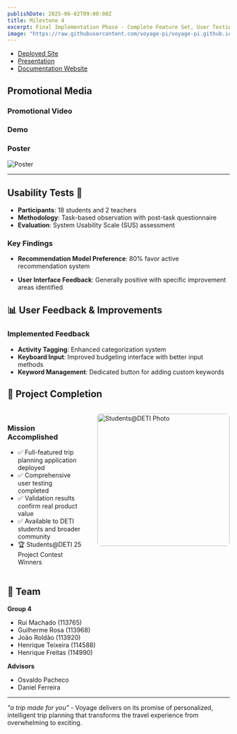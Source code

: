 ```yaml
---
publishDate: 2025-06-02T09:00:00Z
title: Milestone 4
excerpt: Final Implementation Phase - Complete Feature Set, User Testing & Validation, and Final Deployment
image: "https://raw.githubusercontent.com/voyage-pi/voyage-pi.github.io/main/src/assets/images/M4.png"
---
```



- [Deployed Site](http://www.voyage-pi.com)
- [Presentation](https://drive.google.com/file/d/1fpmId66y1DI0Dqnrkh4bzemSWsBcLZ1R/view?usp=sharing)
- [Documentation Website](https://voyage-pi.github.io/)

## Promotional Media

### Promotional Video

<VideoPlayer 
   url="https://drive.google.com/file/d/1GdAiSnTA1bn09ZZsYun7GzYIwwsISIVB/view?usp=sharing"
   playing={true}
   controls={true}
/>

### Demo

<VideoPlayer 
   url="https://drive.google.com/file/d/1SBumzfqyIE57GVk9wAqKOEl3NluKiS7f/view?usp=sharing"
   playing={true}
   controls={true}
/>

### Poster

![Poster](/src/assets/images/ST2025-Students-Voyage-Poster.pptx_page-0001.jpg)

<hr />


## Usability Tests 🧪 

- **Participants**: 18 students and 2 teachers
- **Methodology**: Task-based observation with post-task questionnaire
- **Evaluation**: System Usability Scale (SUS) assessment

<SUSAnalysis client:load />

### Key Findings
- **Recommendation Model Preference**: 80% favor active recommendation system

<Task4Analysis client:load/>

- **User Interface Feedback**: Generally positive with specific improvement areas identified

## 📊 User Feedback & Improvements

### Implemented Feedback
- **Activity Tagging**: Enhanced categorization system
- **Keyboard Input**: Improved budgeting interface with better input methods
- **Keyword Management**: Dedicated button for adding custom keywords

## 🎉 Project Completion

<div style="display: flex; align-items: flex-start; gap: 2rem; margin: 2rem 0;">
  <div style="flex: 1;">
    <h3>Mission Accomplished</h3>
    <ul>
      <li>✅ Full-featured trip planning application deployed</li>
      <li>✅ Comprehensive user testing completed</li>
      <li>✅ Validation results confirm real product value</li>
      <li>✅ Available to DETI students and broader community</li>
      <li>🏆 Students@DETI 25 Project Contest Winners</li>
    </ul>
  </div>
  <div style="flex: 0 0 auto;">
    <img src="/src/assets/images/students.jpeg" style="width: 300px; height: auto; border-radius: 8px;" alt="Students@DETI Photo"/>
  </div>
</div>

## 👥 Team

**Group 4**
- Rui Machado (113765)
- Guilherme Rosa (113968)
- João Roldão (113920)
- Henrique Teixeira (114588)
- Henrique Freitas (114990)

**Advisors**
- Osvaldo Pacheco
- Daniel Ferreira

---

*"a trip made for you"* - Voyage delivers on its promise of personalized, intelligent trip planning that transforms the travel experience from overwhelming to exciting. 
